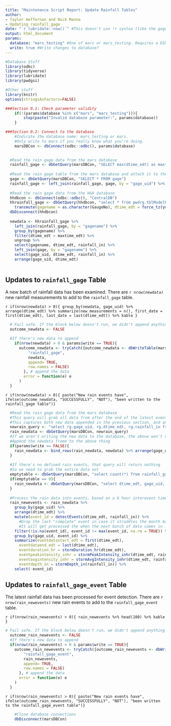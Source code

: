 ---
title: "Maintenance Script Report: Update Rainfall Tables"
author:
- Taylor Heffernan and Nick Manna
- Updating rainfall_gage
date: "`r lubridate::now()`" #This doesn't use !r syntax (like the gagedb param below) because it's not a param. It's evaluated by default.
output: html_document
params:
  database: "mars_testing" #One of mars or mars_testing. Requires a DSN of the same name.
  write: true #Write changes to database?
---

```{r setup, include=FALSE}
#Database Stuff
library(odbc)
library(tidyverse)
library(lubridate)
library(pwdgsi)

#Other stuff
library(knitr)
options(stringsAsFactors=FALSE)
```

```{r Section 0 - Preamble and database connections, include=FALSE}
###Section 0.1: Check parameter validity
	if(!(params$database %in% c("mars", "mars_testing"))){
		stop(paste("Invalid database parameter:", params$database))
	}

###Section 0.2: Connect to the database
	#Indicate the database name: mars_testing or mars. 
	#Only write to mars if you really know what you're doing.
	marsDBCon <- dbConnect(odbc::odbc(), params$database)
	
```

```{r Section 1 - Gathering rainfall data, include = FALSE}
  #Read the rain gage data from the mars database
  rainfall_gage <- dbGetQuery(marsDBCon, "SELECT max(dtime_edt) as maxtime_edt, gage_uid FROM rainfall_gage group by gage_uid")  
  
  #Read the rain gage table from the mars database and attach it to the rainfall data
  gage <- dbGetQuery(marsDBCon, "SELECT * FROM gage")
  rainfall_gage <- left_join(rainfall_gage, gage, by = "gage_uid") %>% select(gagename, maxtime_edt)
  
  #Read the rain gage data from the H&H database
  hhdbcon <- dbConnect(odbc::odbc(), "CentralDB")
  hhrainfall_gage <- dbGetQuery(hhdbcon, "select * from pwdrg.tblModelRain") %>% 
    transmute(gagename = as.character(GaugeNo), dtime_edt = force_tz(ymd_hms(DateTime), "America/New_York"), rainfall_in = Rainfall)
  dbDisconnect(hhdbcon)
  
  newdata <- hhrainfall_gage %>% 
    left_join(rainfall_gage, by = "gagename") %>% 
    group_by(gagename) %>%
    filter(dtime_edt > maxtime_edt) %>%
    ungroup %>%
    select(gagename, dtime_edt, rainfall_in) %>%
    left_join(gage, by = "gagename") %>%
    select(gage_uid, dtime_edt, rainfall_in) %>%
    arrange(gage_uid, dtime_edt)
  
```

## Updates to `rainfall_gage` Table

A new batch of rainfall data has been examined. There are `r nrow(newdata)` new rainfall measurements to add to the `rainfall_gage` table.

`r if(nrow(newdata) > 0){ group_by(newdata, gage_uid) %>% arrange(dtime_edt) %>% summarize(new_measurements = n(), first_date = first(dtime_edt), last_date = last(dtime_edt)) %>% kable }`

```{r Section 1.5 - Writing to the smp_loc table, include = FALSE}	
  # Fail safe. If the block below doesn't run, we didn't append anything
  outcome_newdata <- FALSE

  #If there's new data to append
  	if(nrow(newdata) > 0 & params$write == TRUE){
      outcome_newdata <- tryCatch({outcome_newdata <- dbWriteTable(marsDBCon,
          "rainfall_gage",
          newdata,
          append= TRUE,
          row.names = FALSE)
        }, # append the data
        error = function(e) e
      )
  }
```

`r if(nrow(newdata) > 0){ paste("New rain events have", ifelse(outcome_newdata, "SUCCESSFULLY", "NOT"), "been written to the rainfall_gage table")}`

```{r Section 2 - Processing new rain events, include = FALSE}
  #Read the rain gage data from the mars database
  #This query will grab all data from after the end of the latest event for each gage
  #This captures both new data appended in the previous section, and any data that was clipped last time events were processed
  newrain_query <- "select rg.gage_uid, rg.dtime_edt, rg.rainfall_in from rainfall_gage rg left join rainfall_gage_event_latestdates rgel on rg.gage_uid = rgel.gage_uid where rg.dtime_edt > rgel.dtime_edt"
  rain_newdata <- dbGetQuery(marsDBCon, newrain_query)
  #If we aren't writing the new data to the database, the above won't capture this batch of rain data
  #Append the newdata frame to the above thing
  if(params$write == FALSE){
    rain_newdata <- bind_rows(rain_newdata, newdata) %>% arrange(gage_uid, dtime_edt)
  }
  
  #If there's no defined rain events, that query will return nothing
  #So we need to grab the entire data set
  emptytable <- dbGetQuery(marsDBCon, "select count(*) from rainfall_gage_event_latestdates") %>% pull(count)
  if(emptytable == 0){
    rain_newdata <- dbGetQuery(marsDBCon, "select dtime_edt, gage_uid, rainfall_in from rainfall_gage")
  }
  
  #Process the rain data into events, based on a 6 hour interevent time and a minimum depth of 0.1 inches
  rain_newevents <- rain_newdata %>% 
    group_by(gage_uid) %>%
    arrange(dtime_edt) %>% 
    mutate(event_id = detectEvents(dtime_edt, rainfall_in)) %>%
      #Drop the last "complete" event in case it straddles the month boundary
      #It will get processed the when the next batch of data comes in
    filter(!is.na(event_id), event_id != max(event_id, na.rm = TRUE)) %>%
    group_by(gage_uid, event_id) %>%
    summarize(eventdatastart_edt = first(dtime_edt),
      eventdataend_edt = last(dtime_edt),
      eventduration_hr = stormDuration_hr(dtime_edt),
      eventpeakintensity_inhr = stormPeakIntensity_inhr(dtime_edt, rainfall_in),
      eventavgintensity_inhr = stormAvgIntensity_inhr(dtime_edt, rainfall_in),
      eventdepth_in = stormDepth_in(rainfall_in)) %>%
    select(-event_id)
```


## Updates to `rainfall_gage_event` Table

The latest rainfall data has been processed for event detection. There are `r nrow(rain_newevents)` new rain events to add to the `rainfall_gage_event` table.

`r if(nrow(rain_newevents) > 0){ rain_newevents %>% head(100) %>% kable }`

```{r Section 2.5 - Writing to the smp_loc table, include = FALSE}  
# Fail safe. If the block below doesn't run, we didn't append anything
  outcome_rain_newevents <- FALSE
  #If there's new data to append
  if(nrow(rain_newevents) > 0 & params$write == TRUE){
    outcome_rain_newevents <- tryCatch({outcome_rain_newevents <- dbWriteTable(marsDBCon, 
        "rainfall_gage_event", 
        rain_newevents, 
        append= TRUE, 
        row.names = FALSE)
      }, # append the data
      error = function(e) e
    )
  }
```

`r if(nrow(rain_newevents) > 0){ paste("New rain events have", ifelse(outcome_rain_newevents, "SUCCESSFULLY", "NOT"), "been written to the rainfall_gage_event table")}`

```{r Section 3 - Close DB connections and render this file, include = FALSE}
	#Close database connections
	dbDisconnect(marsDBCon)
```